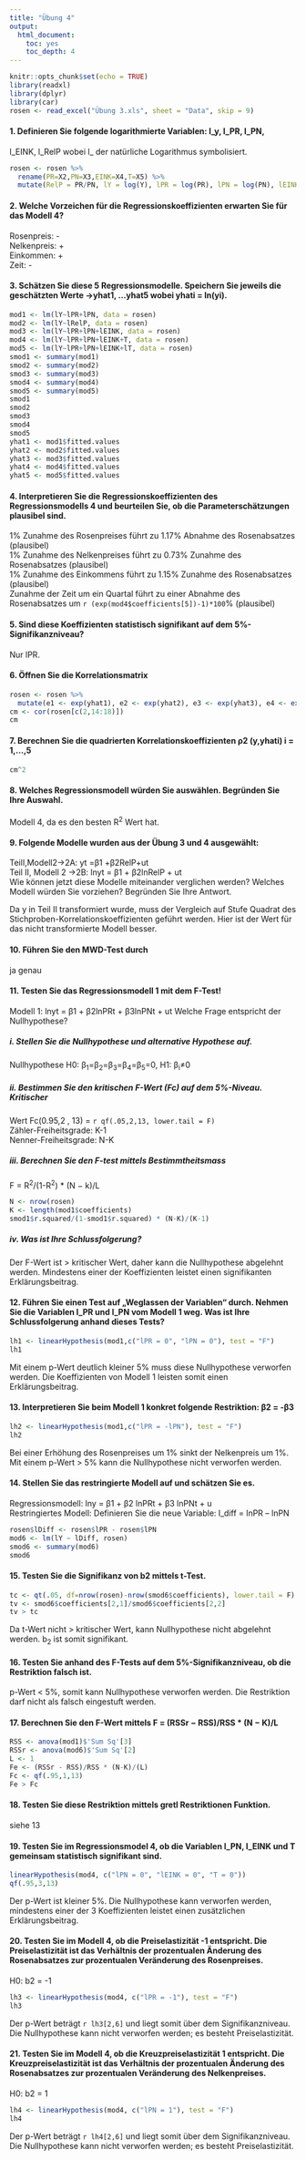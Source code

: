 ```yaml
---
title: "Übung 4"
output: 
  html_document: 
    toc: yes
    toc_depth: 4
---
```


```r
knitr::opts_chunk$set(echo = TRUE)
library(readxl) 
library(dplyr)
library(car)
rosen <- read_excel("Übung 3.xls", sheet = "Data", skip = 9)
```

#### 1. Definieren Sie folgende logarithmierte Variablen: l_y, l_PR, l_PN,
l_EINK, l_RelP wobei l_ der natürliche Logarithmus symbolisiert.
```r
rosen <- rosen %>%
  rename(PR=X2,PN=X3,EINK=X4,T=X5) %>%
  mutate(RelP = PR/PN, lY = log(Y), lPR = log(PR), lPN = log(PN), lEINK = log(EINK), lRelP = log(RelP), lT = log(T))
```


#### 2. Welche Vorzeichen für die Regressionskoeffizienten erwarten Sie für das Modell 4?
Rosenpreis: -  
Nelkenpreis: +  
Einkommen: +  
Zeit: -  


#### 3. Schätzen Sie diese 5 Regressionsmodelle. Speichern Sie jeweils die geschätzten Werte →yhat1, ...yhat5 wobei yhati = ln(yi).
```r
mod1 <- lm(lY~lPR+lPN, data = rosen)
mod2 <- lm(lY~lRelP, data = rosen)
mod3 <- lm(lY~lPR+lPN+lEINK, data = rosen)
mod4 <- lm(lY~lPR+lPN+lEINK+T, data = rosen)
mod5 <- lm(lY~lPR+lPN+lEINK+lT, data = rosen)
smod1 <- summary(mod1)
smod2 <- summary(mod2)
smod3 <- summary(mod3)
smod4 <- summary(mod4)
smod5 <- summary(mod5)
smod1
smod2
smod3
smod4
smod5
yhat1 <- mod1$fitted.values
yhat2 <- mod2$fitted.values
yhat3 <- mod3$fitted.values
yhat4 <- mod4$fitted.values
yhat5 <- mod5$fitted.values
```


#### 4. Interpretieren Sie die Regressionskoeffizienten des Regressionsmodells 4 und beurteilen Sie, ob die Parameterschätzungen plausibel sind.
1% Zunahme des Rosenpreises führt zu 1.17% Abnahme des Rosenabsatzes (plausibel)  
1% Zunahme des Nelkenpreises führt zu 0.73% Zunahme des Rosenabsatzes (plausibel)  
1% Zunahme des Einkommens führt zu 1.15% Zunahme des Rosenabsatzes (plausibel)  
Zunahme der Zeit um ein Quartal führt zu einer Abnahme des Rosenabsatzes um `r (exp(mod4$coefficients[5])-1)*100`% (plausibel)  

#### 5. Sind diese Koeffizienten statistisch signifikant auf dem 5%-Signifikanzniveau?
Nur lPR.

#### 6. Öffnen Sie die Korrelationsmatrix
```r
rosen <- rosen %>%
  mutate(e1 <- exp(yhat1), e2 <- exp(yhat2), e3 <- exp(yhat3), e4 <- exp(yhat4), e5 <- exp(yhat5))
cm <- cor(rosen[c(2,14:18)])
cm
```


#### 7. Berechnen Sie die quadrierten Korrelationskoeffizienten ρ2 (y,yhati) i = 1,...,5
```r
cm^2
```


#### 8. Welches Regressionsmodell würden Sie auswählen. Begründen Sie Ihre Auswahl.
Modell 4, da es den besten R^2^ Wert hat.

#### 9. Folgende Modelle wurden aus der Übung 3 und 4 ausgewählt: 
TeilI,Modell2→2A: yt =β1 +β2RelP+ut  
Teil II, Modell 2 →2B: lnyt = β1 + β2lnRelP + ut  
Wie können jetzt diese Modelle miteinander verglichen werden? Welches Modell würden Sie vorziehen? Begründen Sie Ihre Antwort.  

Da y in Teil II transformiert wurde, muss der Vergleich auf Stufe Quadrat des Stichproben-Korrelationskoeffizienten geführt werden. Hier ist der Wert für das nicht transformierte Modell besser.

#### 10. Führen Sie den MWD-Test durch
ja genau

#### 11. Testen Sie das Regressionsmodell 1 mit dem F-Test!
Modell 1: lnyt = β1 + β2lnPRt + β3lnPNt + ut Welche Frage entspricht der Nullhypothese?

##### i. Stellen Sie die Nullhypothese und alternative Hypothese auf. 
Nullhypothese H0: β~1~=β~2~=β~3~=β~4~=β~5~=0, H1: β~i~≠0

##### ii. Bestimmen Sie den kritischen F-Wert (Fc) auf dem 5%-Niveau. Kritischer
Wert Fc(0.95,2 , 13) = `r qf(.05,2,13, lower.tail = F)`  
Zähler-Freiheitsgrade: K-1  
Nenner-Freiheitsgrade: N-K  

##### iii. Berechnen Sie den F-test mittels Bestimmtheitsmass
F = R^2^/(1-R^2^) * (N − k)/L
```r
N <- nrow(rosen)
K <- length(mod1$coefficients)
smod1$r.squared/(1-smod1$r.squared) * (N-K)/(K-1)
```


##### iv. Was ist Ihre Schlussfolgerung?
Der F-Wert ist > kritischer Wert, daher kann die Nullhypothese abgelehnt werden. Mindestens einer der Koeffizienten
leistet einen signifikanten Erklärungsbeitrag.

#### 12. Führen Sie einen Test auf „Weglassen der Variablen“ durch. Nehmen Sie die Variablen l_PR und l_PN vom Modell 1 weg. Was ist Ihre Schlussfolgerung anhand dieses Tests?
```r
lh1 <- linearHypothesis(mod1,c("lPR = 0", "lPN = 0"), test = "F")
lh1
```
Mit einem p-Wert deutlich kleiner 5% muss diese Nullhypothese verworfen werden. Die Koeffizienten von Modell 1 leisten somit
einen Erklärungsbeitrag.


#### 13. Interpretieren Sie beim Modell 1 konkret folgende Restriktion: β2 = -β3
```r
lh2 <- linearHypothesis(mod1,c("lPR = -lPN"), test = "F")
lh2
``` 
Bei einer Erhöhung des Rosenpreises um 1% sinkt der Nelkenpreis um 1%. Mit einem p-Wert > 5% kann die Nullhypothese nicht verworfen werden.


#### 14. Stellen Sie das restringierte Modell auf und schätzen Sie es. 
Regressionsmodell: lny = β1 + β2 lnPRt + β3 lnPNt + u  
Restringiertes Modell:
Definieren Sie die neue Variable: l_diff = lnPR – lnPN
```r
rosen$lDiff <- rosen$lPR - rosen$lPN
mod6 <- lm(lY ~ lDiff, rosen)
smod6 <- summary(mod6)
smod6
```


#### 15. Testen Sie die Signifikanz von b2 mittels t-Test.
```r
tc <- qt(.05, df=nrow(rosen)-nrow(smod6$coefficients), lower.tail = F)
tv <- smod6$coefficients[2,1]/smod6$coefficients[2,2]
tv > tc
```
Da t-Wert nicht > kritischer Wert, kann Nullhypothese nicht abgelehnt werden. b~2~ ist somit signifikant.

#### 16. Testen Sie anhand des F-Tests auf dem 5%-Signifikanzniveau, ob die Restriktion falsch ist.
p-Wert < 5%, somit kann Nullhypothese verworfen werden. Die Restriktion darf nicht als falsch eingestuft werden.


#### 17. Berechnen Sie den F-Wert mittels F = (RSSr − RSS)/RSS * (N − K)/L
```r
RSS <- anova(mod1)$'Sum Sq'[3]
RSSr <- anova(mod6)$'Sum Sq'[2]
L <- 1
Fe <- (RSSr - RSS)/RSS * (N-K)/(L)
Fc <- qf(.95,1,13)
Fe > Fc
```


#### 18. Testen Sie diese Restriktion mittels gretl Restriktionen Funktion. 
siehe 13

#### 19. Testen Sie im Regressionsmodel 4, ob die Variablen l_PN, l_EINK und T gemeinsam statistisch signifikant sind.
```r
linearHypothesis(mod4, c("lPN = 0", "lEINK = 0", "T = 0"))
qf(.95,3,13)
```
Der p-Wert ist kleiner 5%. Die Nullhypothese kann verworfen werden, mindestens einer der 3 Koeffizienten leistet einen zusätzlichen Erklärungsbeitrag.

#### 20. Testen Sie im Modell 4, ob die Preiselastizität -1 entspricht. Die Preiselastizität ist das Verhältnis der prozentualen Änderung des Rosenabsatzes zur prozentualen Veränderung des Rosenpreises.

H0: b2 = -1
```r
lh3 <- linearHypothesis(mod4, c("lPR = -1"), test = "F")
lh3
```
Der p-Wert beträgt `r lh3[2,6]` und liegt somit über dem Signifikanzniveau. Die Nullhypothese kann nicht verworfen werden; es besteht Preiselastizität.


#### 21. Testen Sie im Modell 4, ob die Kreuzpreiselastizität 1 entspricht. Die Kreuzpreiselastizität ist das Verhältnis der prozentualen Änderung des Rosenabsatzes zur prozentualen Veränderung des Nelkenpreises.

H0: b2 = 1
```r
lh4 <- linearHypothesis(mod4, c("lPN = 1"), test = "F")
lh4
```
Der p-Wert beträgt `r lh4[2,6]` und liegt somit über dem Signifikanzniveau. Die Nullhypothese kann nicht verworfen werden; es besteht
Preiselastizität.
